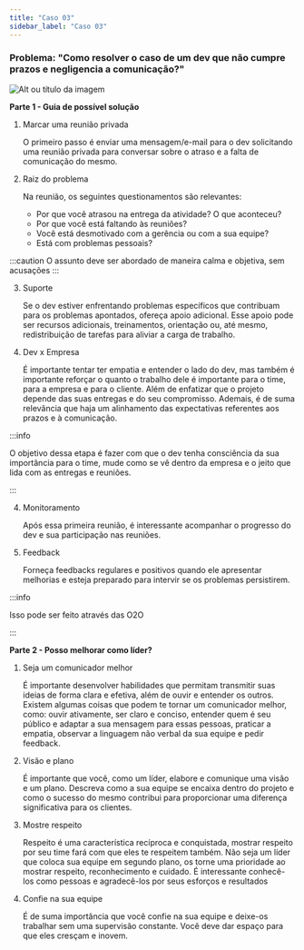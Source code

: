 ```yaml
---
title: "Caso 03"
sidebar_label: "Caso 03"
---
```


###  Problema: "Como resolver o caso de um dev que não cumpre prazos e negligencia a comunicação?"

![Alt ou título da
  imagem](https://octoti.com.br/wp-content/uploads/sites/2/2021/09/banner59-octo-o-que-faz-um-desenvolvedor-web-1536x958.jpg)

**Parte 1 - Guia de possível solução**

1. Marcar uma reunião privada

   O primeiro passo é enviar uma mensagem/e-mail para o dev solicitando uma reunião privada para conversar sobre o atraso e a falta de comunicação do mesmo.

2. Raiz do problema

   Na reunião, os seguintes questionamentos são relevantes:

   - Por que você atrasou na entrega da atividade? O que aconteceu?
   - Por que você está faltando às reuniões?
   - Você está desmotivado com a gerência ou com a sua equipe?
   - Está com problemas pessoais?

:::caution
O assunto deve ser abordado de maneira calma e objetiva, sem acusações
:::

3. Suporte

   Se o dev estiver enfrentando problemas específicos que contribuam para os problemas apontados, ofereça apoio adicional. Esse apoio pode ser recursos adicionais, treinamentos, orientação ou, até mesmo, redistribuição de tarefas para aliviar a carga de trabalho.

4. Dev x Empresa

   É importante tentar ter empatia e entender o lado do dev, mas também é importante reforçar o quanto o trabalho dele é importante para o time, para a empresa e para o cliente. Além de enfatizar que o projeto depende das suas entregas e do seu compromisso.
   Ademais, é de suma relevância que haja um alinhamento das expectativas referentes aos prazos e à comunicação.

:::info

O objetivo dessa etapa é fazer com que o dev tenha consciência da sua importância para o time, mude como se vê dentro da empresa e o jeito que lida com as entregas e reuniões.

:::

4. Monitoramento

   Após essa primeira reunião, é interessante acompanhar o progresso do dev e sua participação nas reuniões.

5. Feedback

   Forneça feedbacks regulares e positivos quando ele apresentar melhorias e esteja preparado para intervir se os problemas persistirem.

:::info

Isso pode ser feito através das O2O

:::

**Parte 2 - Posso melhorar como líder?**

1. Seja um comunicador melhor

   É importante desenvolver habilidades que permitam transmitir suas ideias de forma clara e efetiva, além de ouvir e entender os outros. Existem algumas coisas que podem te tornar um comunicador melhor, como: ouvir ativamente, ser claro e conciso, entender quem é seu público e adaptar a sua mensagem para essas pessoas, praticar a empatia, observar a linguagem não verbal da sua equipe e pedir feedback.

2. Visão e plano

   É importante que você, como um líder, elabore e comunique uma visão e um plano. Descreva como a sua equipe se encaixa dentro do projeto e como o sucesso do mesmo contribui para proporcionar uma diferença significativa para os clientes.

3. Mostre respeito

   Respeito é uma característica recíproca e conquistada, mostrar respeito por seu time fará com que eles te respeitem também. Não seja um líder que coloca sua equipe em segundo plano, os torne uma prioridade ao mostrar respeito, reconhecimento e cuidado.
   É interessante conhecê-los como pessoas e agradecê-los por seus esforços e resultados

4. Confie na sua equipe

   É de suma importância que você confie na sua equipe e deixe-os trabalhar sem uma supervisão constante. Você deve dar espaço para que eles cresçam e inovem.
